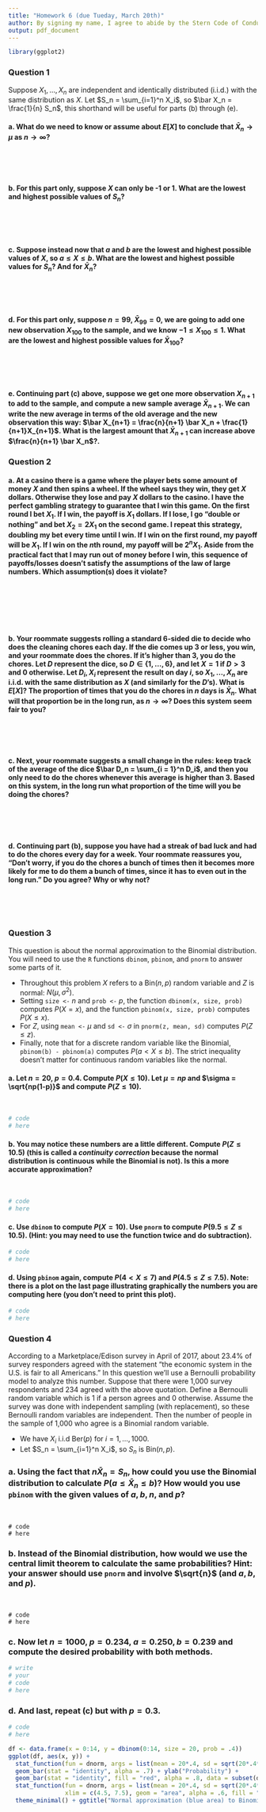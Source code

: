 ```yaml
---
title: "Homework 6 (due Tueday, March 20th)"
author: By signing my name, I agree to abide by the Stern Code of Conduct _______________
output: pdf_document
---
```


```r
library(ggplot2)
```

### Question 1

Suppose $X_1, \ldots, X_n$ are independent and identically distributed (i.i.d.) with the same distribution as $X$. Let $S_n = \sum_{i=1}^n X_i$, so $\bar X_n = \frac{1}{n} S_n$, this shorthand will be useful for parts (b) through (e).

#### a. What do we need to know or assume about $E[X]$ to conclude that $\bar X_n \to \mu$ as $n \to \infty$?

\ 

\ 

#### b. For this part only, suppose $X$ can only be -1 or 1. What are the lowest and highest possible values of $S_n$? 

\ 

\ 

#### c. Suppose instead now that $a$ and $b$ are the lowest and highest possible values of $X$, so $a \leq X \leq b$. What are the lowest and highest possible values for $S_n$? And for $\bar X_n$?

\ 

\ 

#### d. For this part only, suppose $n = 99$, $\bar X_{99} = 0$, we are going to add one new observation $X_{100}$ to the sample, and we know $-1 \leq X_{100} \leq 1$. What are the lowest and highest possible values for $\bar X_{100}$?

\ 

\ 

#### e. Continuing part (c) above, suppose we get one more observation $X_{n+1}$ to add to the sample, and compute a new sample average $\bar X_{n+1}$. We can write the new average in terms of the old average and the new observation this way: $\bar X_{n+1} = \frac{n}{n+1} \bar X_n + \frac{1}{n+1}X_{n+1}$. What is the largest amount that $\bar X_{n+1}$ can increase above $\frac{n}{n+1} \bar X_n$?.



\newpage

### Question 2

#### a. At a casino there is a game where the player bets some amount of money $X$ and then spins a wheel. If the wheel says they win, they get $X$ dollars. Otherwise they lose and pay $X$ dollars to the casino. I have the perfect gambling strategy to guarantee that I win this game. On the first round I bet $X_1$. If I win, the payoff is $X_1$ dollars. If I lose, I go "double or nothing" and bet $X_2 = 2X_1$ on the second game. I repeat this strategy, doubling my bet every time until I win. If I win on the first round, my payoff will be $X_1$. If I win on the $n$th round, my payoff will be $2^n X_1$. Aside from the practical fact that I may run out of money before I win, this sequence of payoffs/losses doesn't satisfy the assumptions of the law of large numbers. Which assumption(s) does it violate?

\ 

\ 

\ 


#### b. Your roommate suggests rolling a standard 6-sided die to decide who does the cleaning chores each day. If the die comes up 3 or less, you win, and your roommate does the chores. If it's higher than 3, you do the chores. Let $D$ represent the dice, so $D \in \{ 1, \ldots, 6 \}$, and let $X = 1$ if $D > 3$ and 0 otherwise. Let $D_i, X_i$ represent the result on day $i$, so $X_1, \ldots, X_n$ are i.i.d. with the same distribution as $X$ (and similarly for the $D$'s). What is $E[X]$? The proportion of times that you do the chores in $n$ days is $\bar X_n$. What will that proportion be in the long run, as $n \to \infty$? Does this system seem fair to you?

\ 

\ 

#### c. Next, your roommate suggests a small change in the rules: keep track of the average of the dice $\bar D_n = \sum_{i = 1}^n D_i$, and then you only need to do the chores whenever this average is higher than 3. Based on this system, in the long run what proportion of the time will you be doing the chores?

\ 

\ 

#### d. Continuing part (b), suppose you have had a streak of bad luck and had to do the chores every day for a week. Your roommate reassures you, "Don't worry, if you do the chores a bunch of times then it becomes more likely for me to do them a bunch of times, since it has to even out in the long run." Do you agree? Why or why not?

\

\ 

\newpage

### Question 3

This question is about the normal approximation to the Binomial distribution. You will need to use the `R` functions `dbinom`, `pbinom`, and `pnorm` to answer some parts of it.

- Throughout this problem $X$ refers to a Bin($n, p$) random variable and $Z$ is normal: $N(\mu, \sigma^2)$.
- Setting `size <-` $n$ and `prob <-` $p$, the function `dbinom(x, size, prob)` computes $P(X = x)$, and the function `pbinom(x, size, prob)` computes $P(X \leq x)$.
- For $Z$, using `mean <-` $\mu$ and `sd <-` $\sigma$ in `pnorm(z, mean, sd)` computes $P(Z \leq z)$.
- Finally, note that for a discrete random variable like the Binomial, `pbinom(b) - pbinom(a)` computes $P(a < X \leq b)$. The strict inequality doesn't matter for continuous random variables like the normal.

#### a. Let $n = 20$, $p = 0.4$. Compute $P(X \leq 10)$. Let $\mu = np$ and $\sigma = \sqrt{np(1-p)}$ and compute $P(Z \leq 10)$.

\ 

```r
# code 
# here
```

#### b. You may notice these numbers are a little different. Compute $P(Z \leq 10.5)$ (this is called a *continuity correction* because the normal distribution is continuous while the Binomial is not). Is this a more accurate approximation?

\ 

```r
# code 
# here
```

#### c. Use `dbinom` to compute $P(X = 10)$. Use `pnorm` to compute $P(9.5 \leq Z \leq 10.5)$. (Hint: you may need to use the function twice and do subtraction).


```r
# code
# here
```

#### d. Using `pbinom` again, compute $P(4 < X \leq 7)$ and $P(4.5 \leq Z \leq 7.5)$. Note: there is a plot on the last page illustrating graphically the numbers you are computing here (you don't need to print this plot).

```r
# code
# here
```

\newpage

### Question 4

According to a Marketplace/Edison survey in April of 2017, about 23.4\% of survey responders agreed with the statement "the economic system in the U.S. is fair to all Americans." In this question we'll use a Bernoulli probability model to analyze this number. Suppose that there were 1,000 survey respondents and 234 agreed with the above quotation. Define a Bernoulli random variable which is 1 if a person agrees and 0 otherwise. Assume the survey was done with independent sampling (with replacement), so these Bernoulli random variables are independent. Then the number of people in the sample of 1,000 who agree is a Binomial random variable.

- We have $X_i$ i.i.d Ber($p$) for $i = 1, \ldots, 1000$.
- Let $S_n = \sum_{i=1}^n X_i$, so $S_n$ is Bin($n, p$).

### a. Using the fact that $n \bar X_n = S_n$, how could you use the Binomial distribution to calculate $P(a \leq \bar X_n \leq b)$?  How would you use `pbinom` with the given values of $a, b, n$, and $p$?

\ 

```
# code
# here
```

### b. Instead of the Binomial distribution, how would we use the central limit theorem to calculate the same probabilities? Hint: your answer should use `pnorm` and involve $\sqrt{n}$ (and $a, b$, and $p$).

\ 

```
# code 
# here
```

### c. Now let $n = 1000$, $p = 0.234$, $a = 0.250, b = 0.239$ and compute the desired probability with both methods.

```r
# write
# your
# code
# here
```

### d. And last, repeat (c) but with $p = 0.3$.

```r
# code
# here
```

\newpage

```r
df <- data.frame(x = 0:14, y = dbinom(0:14, size = 20, prob = .4))
ggplot(df, aes(x, y)) +
  stat_function(fun = dnorm, args = list(mean = 20*.4, sd = sqrt(20*.4*.6))) +
  geom_bar(stat = "identity", alpha = .7) + ylab("Probability") +
  geom_bar(stat = "identity", fill = "red", alpha = .8, data = subset(df, x > 4 & x <= 7)) +
  stat_function(fun = dnorm, args = list(mean = 20*.4, sd = sqrt(20*.4*.6)),
                xlim = c(4.5, 7.5), geom = "area", alpha = .6, fill = "blue") +
  theme_minimal() + ggtitle("Normal approximation (blue area) to Binomial (red area)")
```
